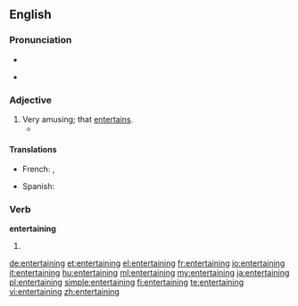==English==

===Pronunciation===
* {{audio|en-us-entertaining.ogg|Audio (US)}}

* {{rhymes|eɪnɪŋ}}

===Adjective===
{{en-adj}}

# Very amusing; that [[entertain]]s.
#* {{quote-news
|year=2011
|date=October 1
|author=Phil Dawkes
|title=Sunderland   2 - 2   West Brom
|work=BBC Sport
|url=http://news.bbc.co.uk/sport2/hi/football/eng_prem/15045630.stm
|page=
|passage=Sunderland came back from two goals down to earn a point from an '''entertaining''' encounter with West Brom.}}

====Translations====
{{trans-top|amusing}}
* French: {{t|fr|divertissant|m}}, {{t|fr|distrayant}}
{{trans-mid}}
* Spanish: {{t-|es|divertido|m}}
{{trans-bottom}}

===Verb===
'''entertaining'''

# {{present participle of|entertain}}

[[de:entertaining]]
[[et:entertaining]]
[[el:entertaining]]
[[fr:entertaining]]
[[io:entertaining]]
[[it:entertaining]]
[[hu:entertaining]]
[[ml:entertaining]]
[[my:entertaining]]
[[ja:entertaining]]
[[pl:entertaining]]
[[simple:entertaining]]
[[fi:entertaining]]
[[te:entertaining]]
[[vi:entertaining]]
[[zh:entertaining]]